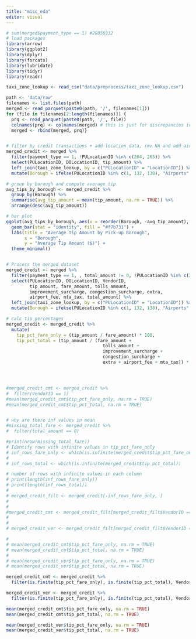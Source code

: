 ```yaml
---
title: "misc_eda"
editor: visual
---
```


```r
# sum(merged$payment_type == 1) #29856932
# load packages
library(arrow)
library(ggplot2)
library(dplyr)
library(forcats)
library(lubridate)
library(tidyr)
library(readr)

taxi_zone_lookup <- read_csv("data/preprocess/taxi_zone_lookup.csv")

path <- 'data/raw'
filenames <- list.files(path)
merged <- read_parquet(paste0(path, '/', filenames[1]))
for (file in filenames[2:length(filenames)]) {
  prq <- read_parquet(paste0(path, '/', file))
  colnames(prq) <- colnames(merged) # this is just for discrepancies in capitalization of colnames
  merged <- rbind(merged, prq)}


# filter by credit transactions + add location data, rmv NA and add airports
merged_credit <- merged %>%
  filter(payment_type == 1, !PULocationID %in% c(264, 265)) %>%
  select(PULocationID, DOLocationID, tip_amount) %>%
  left_join(taxi_zone_lookup, by = c("PULocationID" = "LocationID")) %>%
  mutate(Borough = ifelse(PULocationID %in% c(1, 132, 138), "Airports", Borough))

# group by borough and compute average tip
avg_tips_by_borough <- merged_credit %>%
  group_by(Borough) %>%
  summarise(avg_tip_amount = mean(tip_amount, na.rm = TRUE)) %>%
  arrange(desc(avg_tip_amount))

# bar plot
ggplot(avg_tips_by_borough, aes(x = reorder(Borough, -avg_tip_amount), y = avg_tip_amount)) +
  geom_bar(stat = "identity", fill = "#f7b731") +
  labs(title = "Average Tip Amount by Pick-up Borough",
       x = "Borough",
       y = "Average Tip Amount ($)") +
  theme_minimal()



```

```r



# Process the merged dataset
merged_credit <- merged %>%
  filter(payment_type == 1, , total_amount != 0, !PULocationID %in% c(264, 265)) %>%
  select(PULocationID, DOLocationID, VendorID, 
         tip_amount, fare_amount, tolls_amount, 
         improvement_surcharge, congestion_surcharge, extra, 
         airport_fee, mta_tax, total_amount) %>%
  left_join(taxi_zone_lookup, by = c("PULocationID" = "LocationID")) %>%
  mutate(Borough = ifelse(PULocationID %in% c(1, 132, 138), "Airports", Borough))

# calc tip percentages
merged_credit <- merged_credit %>%
  mutate(
    tip_pct_fare_only = (tip_amount / fare_amount) * 100,
    tip_pct_total = (tip_amount / (fare_amount + 
                                     tolls_amount + 
                                     improvement_surcharge + 
                                     congestion_surcharge + 
                                     extra + airport_fee + mta_tax)) * 100)





```

```r
#merged_credit_cmt <- merged_credit %>% 
#  filter(VendorID == 1)
#mean(merged_credit_cmt$tip_pct_fare_only, na.rm = TRUE)
#mean(merged_credit_cmt$tip_pct_total, na.rm = TRUE)


# why are there inf values in mean
#missing_total_fare <- merged_credit %>%
#  filter(total_amount == 0)

#print(nrow(missing_total_fare))
# Identify rows with infinite values in tip_pct_fare_only
# inf_rows_fare_only <- which(is.infinite(merged_credit$tip_pct_fare_only))
# 
# inf_rows_total <- which(is.infinite(merged_credit$tip_pct_total))

# number of rows with infinite values in each column
# print(length(inf_rows_fare_only))
# print(length(inf_rows_total))
# 
# merged_credit_filt <- merged_credit[-inf_rows_fare_only, ]
# 
# 
#merged_credit_cmt <- merged_credit_filt[merged_credit_filt$VendorID == 1, ] 
# 
# 
# merged_credit_ver <- merged_credit_filt[merged_credit_filt$VendorID == 2, ]

# 
# mean(merged_credit_cmt$tip_pct_fare_only, na.rm = TRUE)
# mean(merged_credit_cmt$tip_pct_total, na.rm = TRUE)
# 
# mean(merged_credit_ver$tip_pct_fare_only, na.rm = TRUE)
# mean(merged_credit_ver$tip_pct_total, na.rm = TRUE)
```

```r
merged_credit_cmt <- merged_credit %>%
  filter(is.finite(tip_pct_fare_only), is.finite(tip_pct_total), VendorID == 1)

merged_credit_ver <- merged_credit %>%
  filter(is.finite(tip_pct_fare_only), is.finite(tip_pct_total), VendorID == 2)

mean(merged_credit_cmt$tip_pct_fare_only, na.rm = TRUE)
mean(merged_credit_cmt$tip_pct_total, na.rm = TRUE)

mean(merged_credit_ver$tip_pct_fare_only, na.rm = TRUE)
mean(merged_credit_ver$tip_pct_total, na.rm = TRUE)
```
